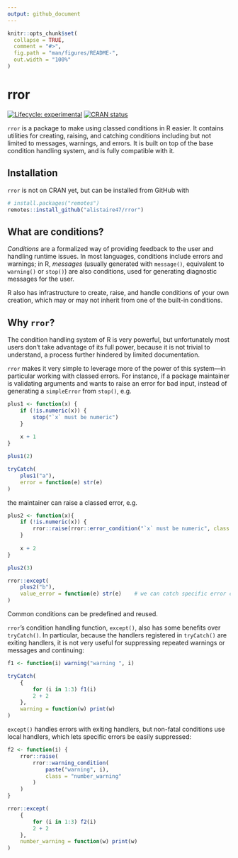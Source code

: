 ```yaml
---
output: github_document
---
```


<!-- README.md is generated from README.Rmd. Please edit that file -->

```r
knitr::opts_chunk$set(
  collapse = TRUE,
  comment = "#>",
  fig.path = "man/figures/README-",
  out.width = "100%"
)
```

# rror

<!-- badges: start -->
[![Lifecycle: experimental](https://img.shields.io/badge/lifecycle-experimental-orange.svg)](https://www.tidyverse.org/lifecycle/#experimental)
[![CRAN status](https://www.r-pkg.org/badges/version/rror)](https://CRAN.R-project.org/package=rror)
<!-- badges: end -->

`rror` is a package to make using classed conditions in R easier. It contains 
utilities for creating, raising, and catching conditions including but not 
limited to messages, warnings, and errors. It is built on top of the base 
condition handling system, and is fully compatible with it.

## Installation

`rror` is not on CRAN yet, but can be installed from GitHub with 

``` r
# install.packages("remotes")
remotes::install_github("alistaire47/rror")
```

## What are conditions?

_Conditions_ are a formalized way of providing feedback to the user and handling 
runtime issues. In most languages, conditions include errors and warnings; in R, 
_messages_ (usually generated with `message()`, equivalent to `warning()` or 
`stop()`) are also conditions, used for generating diagnostic messages for the 
user.

R also has infrastructure to create, raise, and handle conditions of your own 
creation, which may or may not inherit from one of the built-in conditions.

## Why `rror`?

The condition handling system of R is very powerful, but unfortunately most 
users don't take advantage of its full power, because it is not trivial to 
understand, a process further hindered by limited documentation. 

`rror` makes it very simple to leverage more of the power of this system—in 
particular working with classed errors. For instance, if a package maintainer 
is validating arguments and wants to raise an error for bad input, instead of 
generating a `simpleError` from `stop()`, e.g.

```r
plus1 <- function(x) {
    if (!is.numeric(x)) {
        stop("`x` must be numeric")
    }
    
    x + 1
}

plus1(2)

tryCatch(
    plus1("a"),
    error = function(e) str(e)
)
```

the maintainer can raise a classed error, e.g.

```r
plus2 <- function(x){
    if (!is.numeric(x)) {
        rror::raise(rror::error_condition("`x` must be numeric", class = "value_error"))
    }
    
    x + 2
}

plus2(3)

rror::except(
    plus2("b"),
    value_error = function(e) str(e)    # we can catch specific error classes!
)
```

Common conditions can be predefined and reused.

`rror`'s condition handling function, `except()`, also has some benefits over 
`tryCatch()`. In particular, because the handlers registered in `tryCatch()` are 
exiting handlers, it is not very useful for suppressing repeated warnings or 
messages and continuing:

```r
f1 <- function(i) warning("warning ", i)

tryCatch(
    {
        for (i in 1:3) f1(i)
        2 + 2
    },
    warning = function(w) print(w) 
)
```

`except()` handles errors with exiting handlers, but non-fatal conditions use 
local handlers, which lets specific errors be easily suppressed:

```r
f2 <- function(i) {
    rror::raise(
        rror::warning_condition(
            paste("warning", i), 
            class = "number_warning"
        )
    )
}

rror::except(
    {
        for (i in 1:3) f2(i)
        2 + 2
    },
    number_warning = function(w) print(w) 
)
```
